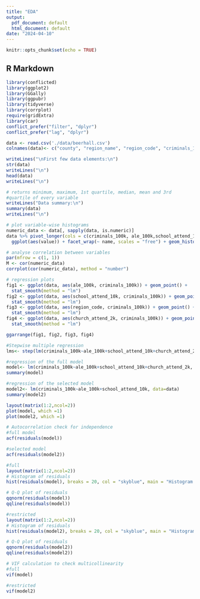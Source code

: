 ---
title: "EDA"
output:
  pdf_document: default
  html_document: default
date: "2024-04-10"
---

```{r setup, include=FALSE}
knitr::opts_chunk$set(echo = TRUE)
```

## R Markdown
```{r}
library(conflicted)
library(ggplot2)
library(GGally)
library(ggpubr)
library(tidyverse)
library(corrplot)
require(gridExtra)
library(car)
conflict_prefer("filter", "dplyr")
conflict_prefer("lag", "dplyr")
```


```{r}
data <- read.csv('./data/beerhall.csv')
colnames(data)<- c("county", "region_name", "region_code", "criminals_100k", "ale_100k","school_attend_10k", "church_attend_2k")

writeLines("\nFirst few data elements:\n")
str(data)
writeLines("\n")
head(data)
writeLines("\n")

```
```{r}
# returns minimum, maximum, 1st quartile, median, mean and 3rd
#quartile of every variable
writeLines("Data summary:\n")
summary(data)
writeLines("\n")

```
```{r}
# plot variable-wise histograms
numeric_data <- data[, sapply(data, is.numeric)]
data %>% pivot_longer(cols = c(criminals_100k, ale_100k,school_attend_10k, church_attend_2k)) %>%
  ggplot(aes(value)) + facet_wrap(~ name, scales = "free") + geom_histogram()

```

```{r}
# analyse correlation between variables
par(mfrow = c(1, 1))
M <- cor(numeric_data)
corrplot(cor(numeric_data), method = "number")
```



```{r}
# regression plots
fig1 <- ggplot(data, aes(ale_100k, criminals_100k)) + geom_point() +
  stat_smooth(method = "lm")
fig2 <- ggplot(data, aes(school_attend_10k, criminals_100k)) + geom_point() +
  stat_smooth(method = "lm")
fig3 <- ggplot(data, aes(region_code, criminals_100k)) + geom_point() +
  stat_smooth(method = "lm")
fig4 <- ggplot(data, aes(church_attend_2k, criminals_100k)) + geom_point() +
  stat_smooth(method = "lm")

ggarrange(fig1, fig2, fig3, fig4)
```



```{r}
#Stepwise multiple regression
lms<- step(lm(criminals_100k~ale_100k+school_attend_10k+church_attend_2k, data=data))
```

```{r}
#regression of the full model
model<- lm(criminals_100k~ale_100k+school_attend_10k+church_attend_2k, data=data)
summary(model)
```
```{r}
#regression of the selected model
model2<- lm(criminals_100k~ale_100k+school_attend_10k, data=data)
summary(model2)
```

```{r}
layout(matrix(1:2,ncol=2))
plot(model, which =1)
plot(model2, which =1)
```
```{r}
# Autocorrelation check for independence 
#full model
acf(residuals(model))
```
```{r}
#selected model
acf(residuals(model2))
```

```{r}
#full
layout(matrix(1:2,ncol=2))
# Histogram of residuals
hist(residuals(model), breaks = 20, col = "skyblue", main = "Histogram of Residuals")

# Q-Q plot of residuals
qqnorm(residuals(model))
qqline(residuals(model))
```

```{r}
#restricted
layout(matrix(1:2,ncol=2))
# Histogram of residuals
hist(residuals(model2), breaks = 20, col = "skyblue", main = "Histogram of Residuals")

# Q-Q plot of residuals
qqnorm(residuals(model2))
qqline(residuals(model2))
```


```{r}
# VIF calculation to check multicollinearity
#full
vif(model)
```
```{r}
#restricted
vif(model2)
```


